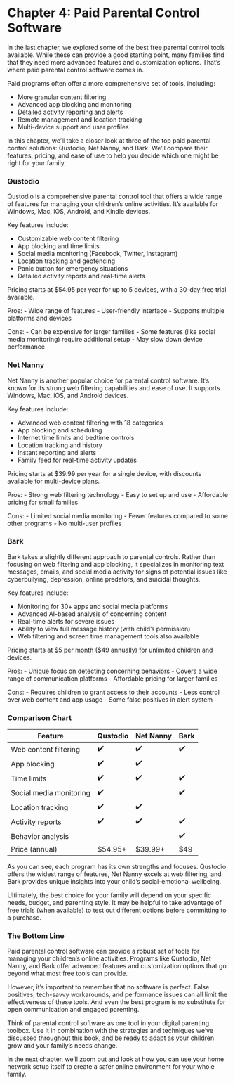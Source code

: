 # Chapter 4: Paid Parental Control Software

In the last chapter, we explored some of the best free parental control tools available. While these can provide a good starting point, many families find that they need more advanced features and customization options. That's where paid parental control software comes in.

Paid programs often offer a more comprehensive set of tools, including:

-   More granular content filtering
-   Advanced app blocking and monitoring
-   Detailed activity reporting and alerts
-   Remote management and location tracking
-   Multi-device support and user profiles

In this chapter, we'll take a closer look at three of the top paid parental control solutions: Qustodio, Net Nanny, and Bark. We'll compare their features, pricing, and ease of use to help you decide which one might be right for your family.

### Qustodio

Qustodio is a comprehensive parental control tool that offers a wide range of features for managing your children's online activities. It's available for Windows, Mac, iOS, Android, and Kindle devices.

Key features include:

-   Customizable web content filtering
-   App blocking and time limits
-   Social media monitoring (Facebook, Twitter, Instagram)
-   Location tracking and geofencing
-   Panic button for emergency situations
-   Detailed activity reports and real-time alerts

Pricing starts at \$54.95 per year for up to 5 devices, with a 30-day free trial available.

Pros: - Wide range of features - User-friendly interface - Supports multiple platforms and devices

Cons: - Can be expensive for larger families - Some features (like social media monitoring) require additional setup - May slow down device performance

### Net Nanny

Net Nanny is another popular choice for parental control software. It's known for its strong web filtering capabilities and ease of use. It supports Windows, Mac, iOS, and Android devices.

Key features include:

-   Advanced web content filtering with 18 categories
-   App blocking and scheduling
-   Internet time limits and bedtime controls
-   Location tracking and history
-   Instant reporting and alerts
-   Family feed for real-time activity updates

Pricing starts at \$39.99 per year for a single device, with discounts available for multi-device plans.

Pros: - Strong web filtering technology - Easy to set up and use - Affordable pricing for small families

Cons: - Limited social media monitoring - Fewer features compared to some other programs - No multi-user profiles

### Bark

Bark takes a slightly different approach to parental controls. Rather than focusing on web filtering and app blocking, it specializes in monitoring text messages, emails, and social media activity for signs of potential issues like cyberbullying, depression, online predators, and suicidal thoughts.

Key features include:

-   Monitoring for 30+ apps and social media platforms
-   Advanced AI-based analysis of concerning content
-   Real-time alerts for severe issues
-   Ability to view full message history (with child's permission)
-   Web filtering and screen time management tools also available

Pricing starts at \$5 per month (\$49 annually) for unlimited children and devices.

Pros: - Unique focus on detecting concerning behaviors - Covers a wide range of communication platforms - Affordable pricing for larger families

Cons: - Requires children to grant access to their accounts - Less control over web content and app usage - Some false positives in alert system

### Comparison Chart

| Feature                 | Qustodio | Net Nanny | Bark |
|-------------------------|----------|-----------|------|
| Web content filtering   | ✔️       | ✔️        | ✔️   |
| App blocking            | ✔️       | ✔️        |      |
| Time limits             | ✔️       | ✔️        | ✔️   |
| Social media monitoring | ✔️       |           | ✔️   |
| Location tracking       | ✔️       | ✔️        |      |
| Activity reports        | ✔️       | ✔️        | ✔️   |
| Behavior analysis       |          |           | ✔️   |
| Price (annual)          | \$54.95+ | \$39.99+  | \$49 |

As you can see, each program has its own strengths and focuses. Qustodio offers the widest range of features, Net Nanny excels at web filtering, and Bark provides unique insights into your child's social-emotional wellbeing.

Ultimately, the best choice for your family will depend on your specific needs, budget, and parenting style. It may be helpful to take advantage of free trials (when available) to test out different options before committing to a purchase.

### The Bottom Line

Paid parental control software can provide a robust set of tools for managing your children's online activities. Programs like Qustodio, Net Nanny, and Bark offer advanced features and customization options that go beyond what most free tools can provide.

However, it's important to remember that no software is perfect. False positives, tech-savvy workarounds, and performance issues can all limit the effectiveness of these tools. And even the best program is no substitute for open communication and engaged parenting.

Think of parental control software as one tool in your digital parenting toolbox. Use it in combination with the strategies and techniques we've discussed throughout this book, and be ready to adapt as your children grow and your family's needs change.

In the next chapter, we'll zoom out and look at how you can use your home network setup itself to create a safer online environment for your whole family.
